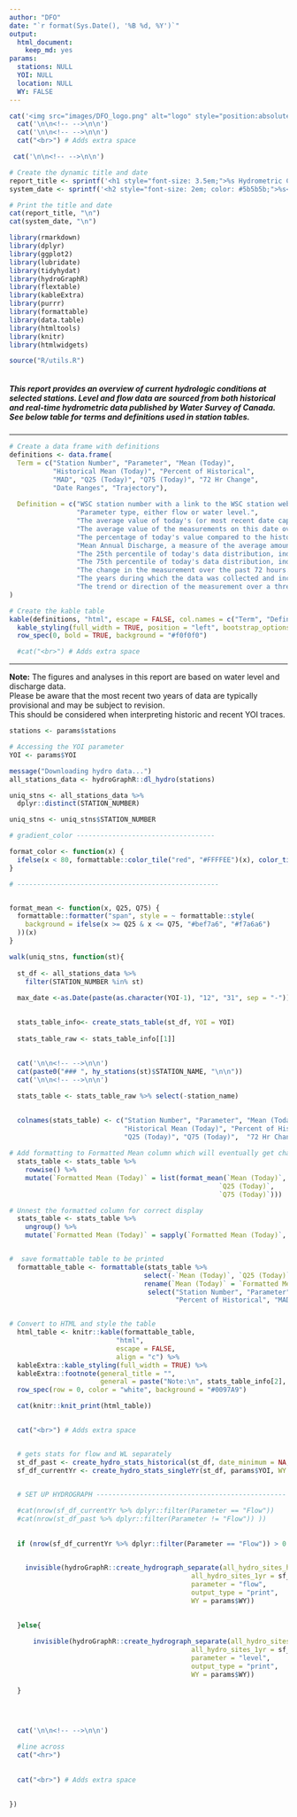 ```yaml
---
author: "DFO"
date: "`r format(Sys.Date(), '%B %d, %Y')`"
output: 
  html_document:
    keep_md: yes
params: 
  stations: NULL
  YOI: NULL
  location: NULL
  WY: FALSE
---
```





```r

cat('<img src="images/DFO_logo.png" alt="logo" style="position:absolute; top:0; right:0; padding:10px; width: 25%; height:auto">')
  cat('\n\n<!-- -->\n\n')
  cat('\n\n<!-- -->\n\n')
  cat("<br>") # Adds extra space

```

```r
 cat('\n\n<!-- -->\n\n')

# Create the dynamic title and date
report_title <- sprintf('<h1 style="font-size: 3.5em;">%s Hydrometric Conditions Report</h1>', params$location)
system_date <- sprintf('<h2 style="font-size: 2em; color: #5b5b5b;">%s</h2>', format(Sys.Date(), '%B %d, %Y'))

# Print the title and date
cat(report_title, "\n")
cat(system_date, "\n")
```

```r


library(rmarkdown)
library(dplyr)
library(ggplot2)
library(lubridate)
library(tidyhydat)
library(hydroGraphR)
library(flextable)
library(kableExtra)
library(purrr)
library(formattable)
library(data.table)
library(htmltools)
library(knitr)
library(htmlwidgets)

source("R/utils.R")



```

##### This report provides an overview of current hydrologic conditions at selected stations. Level and flow data are sourced from both historical and real-time hydrometric data published by Water Survey of Canada. See below table for terms and definitions used in station tables. 


---

```r

# Create a data frame with definitions
definitions <- data.frame(
  Term = c("Station Number", "Parameter", "Mean (Today)",
           "Historical Mean (Today)", "Percent of Historical",
           "MAD", "Q25 (Today)", "Q75 (Today)", "72 Hr Change",
           "Date Ranges", "Trajectory"),
  
  Definition = c("WSC station number with a link to the WSC station website.", 
                 "Parameter type, either flow or water level.",
                 "The average value of today's (or most recent date captured) measurements. Green symbology indicates the value is between Q25-Q75. Red indicates the value is out of this range.",
                 "The average value of the measurements on this date over the historical period.",
                 "The percentage of today's value compared to the historical average.",
                 "Mean Annual Discharge, a measure of the average amount of discharge through a river or stream over the course of a year.",
                 "The 25th percentile of today's data distribution, indicating that 25% of the data points are below this value.",
                 "The 75th percentile of today's data distribution, indicating that 75% of the data points are below this value.",
                 "The change in the measurement over the past 72 hours.",
                 "The years during which the data was collected and included in analysis.",
                 "The trend or direction of the measurement over a three day period.")
)

# Create the kable table
kable(definitions, "html", escape = FALSE, col.names = c("Term", "Definition")) %>%
  kable_styling(full_width = TRUE, position = "left", bootstrap_options = "condensed") %>%
  row_spec(0, bold = TRUE, background = "#f0f0f0")

  #cat("<br>") # Adds extra space

```

---

**Note:** The figures and analyses in this report are based on water level and discharge data.  
Please be aware that the most recent two years of data are typically provisional and may be subject to revision.  
This should be considered when interpreting historic and recent YOI traces.

```r

stations <- params$stations

# Accessing the YOI parameter
YOI <- params$YOI

message("Downloading hydro data...")
all_stations_data <- hydroGraphR::dl_hydro(stations)

uniq_stns <- all_stations_data %>% 
  dplyr::distinct(STATION_NUMBER) 

uniq_stns <- uniq_stns$STATION_NUMBER


```



```r

# gradient_color -----------------------------------

format_color <- function(x) {
  ifelse(x < 80, formattable::color_tile("red", "#FFFFEE")(x), color_tile("#EEFFEF", "olivedrab")(x))
}

# ---------------------------------------------------


format_mean <- function(x, Q25, Q75) {
  formattable::formatter("span", style = ~ formattable::style(
    background = ifelse(x >= Q25 & x <= Q75, "#bef7a6", "#f7a6a6")
  ))(x)
}


```

``` r


walk(uniq_stns, function(st){
  
  st_df <- all_stations_data %>% 
    filter(STATION_NUMBER %in% st)
  
  max_date <-as.Date(paste(as.character(YOI-1), "12", "31", sep = "-"))
  

  stats_table_info<- create_stats_table(st_df, YOI = YOI)
  
  stats_table_raw <- stats_table_info[[1]]
  
  
  cat('\n\n<!-- -->\n\n')
  cat(paste0("### ", hy_stations(st)$STATION_NAME, "\n\n"))
  cat('\n\n<!-- -->\n\n')

  stats_table <- stats_table_raw %>% select(-station_name)
  

  colnames(stats_table) <- c("Station Number", "Parameter", "Mean (Today)",
                             "Historical Mean (Today)", "Percent of Historical", "MAD",
                             "Q25 (Today)", "Q75 (Today)",  "72 Hr Change", "Date Ranges", "Trajectory")
  
# Add formatting to Formatted Mean column which will eventually get changed to Historical Mean
  stats_table <- stats_table %>%
    rowwise() %>%
    mutate(`Formatted Mean (Today)` = list(format_mean(`Mean (Today)`,
                                                     `Q25 (Today)`,
                                                     `Q75 (Today)`)))

# Unnest the formatted column for correct display
  stats_table <- stats_table %>% 
    ungroup() %>%
    mutate(`Formatted Mean (Today)` = sapply(`Formatted Mean (Today)`, as.character))


#  save formattable table to be printed
  formattable_table <- formattable(stats_table %>% 
                                  select(-`Mean (Today)`, `Q25 (Today)`, `Q75 (Today)`) %>%
                                  rename(`Mean (Today)` = `Formatted Mean (Today)`) %>%
                                   select("Station Number", "Parameter", "Mean (Today)", "Historical Mean (Today)",
                                          "Percent of Historical", "MAD", "Q25 (Today)", "Q75 (Today)",  "72 Hr Change",  "Date Ranges", "Trajectory"))


# Convert to HTML and style the table
  html_table <- knitr::kable(formattable_table,
                           "html",
                           escape = FALSE, 
                           align = "c") %>%
  kableExtra::kable_styling(full_width = TRUE) %>%
  kableExtra::footnote(general_title = "", 
                       general = paste("Note:\n", stats_table_info[2], "\n   ", stats_table_info[3])) %>%
  row_spec(row = 0, color = "white", background = "#0097A9") 

  cat(knitr::knit_print(html_table))
  

  cat("<br>") # Adds extra space


  # gets stats for flow and WL separately 
  st_df_past <- create_hydro_stats_historical(st_df, date_minimum = NA, date_maximum = max_date)
  sf_df_currentYr <- create_hydro_stats_singleYr(st_df, params$YOI, WY = params$WY)

  
  # SET UP HYDROGRAPH ------------------------------------------------

  #cat(nrow(sf_df_currentYr %>% dplyr::filter(Parameter == "Flow"))
  #cat(nrow(st_df_past %>% dplyr::filter(Parameter != "Flow")) ))
  
  
  if (nrow(sf_df_currentYr %>% dplyr::filter(Parameter == "Flow")) > 0 || nrow(st_df_past %>% dplyr::filter(Parameter == "Flow")) > 0 ){
    

    invisible(hydroGraphR::create_hydrograph_separate(all_hydro_sites_historical = st_df_past,
                                              all_hydro_sites_1yr = sf_df_currentYr, 
                                              parameter = "flow",
                                              output_type = "print", 
                                              WY = params$WY))

    
  }else{
    
      invisible(hydroGraphR::create_hydrograph_separate(all_hydro_sites_historical = st_df_past,
                                              all_hydro_sites_1yr = sf_df_currentYr, 
                                              parameter = "level",
                                              output_type = "print",
                                              WY = params$WY))

  }
  
  


  cat('\n\n<!-- -->\n\n')

  #line across
  cat("<hr>")
  
    
  cat("<br>") # Adds extra space

    
})


```









